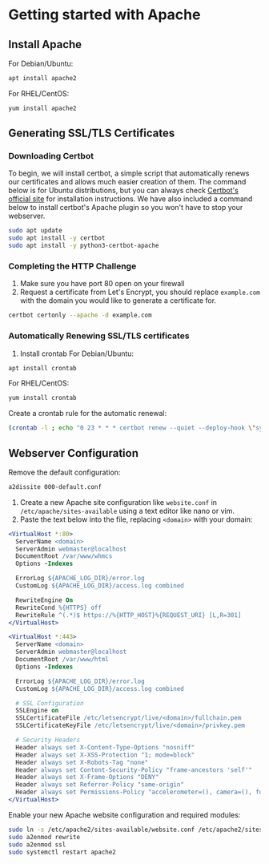 # Getting started with Apache

## Install Apache
For Debian/Ubuntu:
```bash
apt install apache2
```
For RHEL/CentOS:
```bash
yum install apache2
```

## Generating SSL/TLS Certificates

### Downloading Certbot
To begin, we will install certbot, a simple script that automatically renews our certificates and allows much easier creation of them. The command below is for Ubuntu distributions, but you can always check [Certbot's official site](https://certbot.eff.org/) for installation instructions. We have also included a command below to install certbot's Apache plugin so you won't have to stop your webserver.
```bash
sudo apt update
sudo apt install -y certbot
sudo apt install -y python3-certbot-apache
```

### Completing the HTTP Challenge
1) Make sure you have port 80 open on your firewall
2) Request a certificate from Let's Encrypt, you should replace `example.com` with the domain you would like to generate a certificate for.
```bash
certbot certonly --apache -d example.com
```

### Automatically Renewing SSL/TLS certificates
1) Install crontab
For Debian/Ubuntu:
```bash
apt install crontab
```
For RHEL/CentOS:
```bash
yum install crontab
```
Create a crontab rule for the automatic renewal:
```bash
(crontab -l ; echo "0 23 * * * certbot renew --quiet --deploy-hook \"systemctl restart apache2\"")| crontab -
```

## Webserver Configuration
Remove the default configuration:
```bash
a2dissite 000-default.conf
```

1) Create a new Apache site configuration like `website.conf` in `/etc/apache/sites-available` using a text editor like nano or vim.
2) Paste the text below into the file, replacing `<domain>` with your domain:
```apache filename="website.conf" copy
<VirtualHost *:80>
  ServerName <domain>
  ServerAdmin webmaster@localhost
  DocumentRoot /var/www/whmcs
  Options -Indexes

  ErrorLog ${APACHE_LOG_DIR}/error.log
  CustomLog ${APACHE_LOG_DIR}/access.log combined

  RewriteEngine On
  RewriteCond %{HTTPS} off
  RewriteRule ^(.*)$ https://%{HTTP_HOST}%{REQUEST_URI} [L,R=301]
</VirtualHost>

<VirtualHost *:443>
  ServerName <domain>
  ServerAdmin webmaster@localhost
  DocumentRoot /var/www/html
  Options -Indexes

  ErrorLog ${APACHE_LOG_DIR}/error.log
  CustomLog ${APACHE_LOG_DIR}/access.log combined

  # SSL Configuration
  SSLEngine on
  SSLCertificateFile /etc/letsencrypt/live/<domain>/fullchain.pem
  SSLCertificateKeyFile /etc/letsencrypt/live/<domain>/privkey.pem

  # Security Headers
  Header always set X-Content-Type-Options "nosniff"
  Header always set X-XSS-Protection "1; mode=block"
  Header always set X-Robots-Tag "none"
  Header always set Content-Security-Policy "frame-ancestors 'self'"
  Header always set X-Frame-Options "DENY"
  Header always set Referrer-Policy "same-origin"
  Header always set Permissions-Policy "accelerometer=(), camera=(), fullscreen=(), geolocation=(), gyroscope=(), magnetometer=(), microphone=(), usb=()"
</VirtualHost>
```

Enable your new Apache website configuration and required modules:
```bash
sudo ln -s /etc/apache2/sites-available/website.conf /etc/apache2/sites-enabled/website.conf
sudo a2enmod rewrite
sudo a2enmod ssl
sudo systemctl restart apache2
```